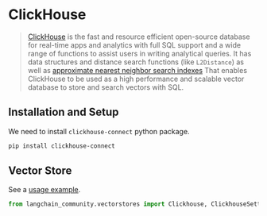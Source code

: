 # ClickHouse

> [ClickHouse](https://clickhouse.com/) is the fast and resource efficient open-source database for real-time 
> apps and analytics with full SQL support and a wide range of functions to assist users in writing analytical queries. 
> It has data structures and distance search functions (like `L2Distance`) as well as 
> [approximate nearest neighbor search indexes](https://clickhouse.com/docs/en/engines/table-engines/mergetree-family/annindexes) 
> That enables ClickHouse to be used as a high performance and scalable vector database to store and search vectors with SQL.


## Installation and Setup

We need to install `clickhouse-connect` python package.

```bash
pip install clickhouse-connect
```

## Vector Store

See a [usage example](/docs/integrations/vectorstores/clickhouse).

```python
from langchain_community.vectorstores import Clickhouse, ClickhouseSettings
```

